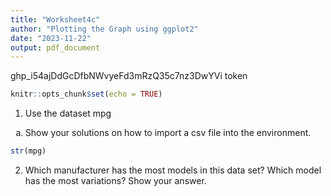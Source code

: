```yaml
---
title: "Worksheet4c"
author: "Plotting the Graph using ggplot2"
date: "2023-11-22"
output: pdf_document
---
```

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 token
```r
knitr::opts_chunk$set(echo = TRUE)
```
1. Use the dataset mpg
a. Show your solutions on how to import a csv file into the environment.
```r
str(mpg)

```
2. Which manufacturer has the most models in this data set? Which model has the most variations? Show your answer.
```r
```
